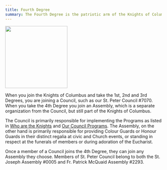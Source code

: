 ```yaml
---
title: Fourth Degree
summary: The Fourth Degree is the patriotic arm of the Knights of Columbus
---
```


<Image
  src="/api/pictures/picture/Web/4th_degree-clr.png"
  float="right"
  width="200"
/>

When you join the Knights of Columbus and take the 1st, 2nd and 3rd Degrees, you are joining a Council, such as our St. Peter Council #7070. When you take the 4th Degree you join an Assembly, which is a separate organization from the Council, but still part of the Knights of Columbus.

The Council is primarily responsible for implementing the Programs as listed in [Who are the Knights](/Membership/WhoAreTheKnights) and [Our Council Programs](/Programs). The Assembly, on the other hand is primarily responsible for providing Colour Guards or Honour Guards in their distinct regalia at civic and Church events, or standing in respect at the funerals of members or during adoration of the Eucharist.

Once a member of a Council joins the 4th Degree, they can join any Assembly they choose. Members of St. Peter Council belong to both the St. Joseph Assembly #0005 and Fr. Patrick McQuaid Assembly #2293.

<Card
  image="/api/pictures/picture/Web/4th_degree-clr.png"
  link="/OtherPages/FourthDegreeEmblem"
  picPos="bottom"
  title="The Origin of the Fourth Degree Emblem"
  width="200"
  maxWidth="fit-content"
/>
